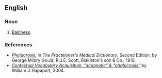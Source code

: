 ==English==

===Noun===
{{infl|en|noun}}

# [[baldness|Baldness]].

===References===
*''[http://books.google.com/books?id=-btGP4HCvc8C&pg=PA753&dq=Phalacrosis Phalacrosis]'', in ''The Practitioner's Medical Dictionary'', Second Edition, by George Milbry Gould, R.J.E. Scott, Blakiston's son & Co., 1910.
*''[http://www.cse.buffalo.edu/~rapaport/CVA/acapnotic.html Contextual Vocabulary Acquisition: "acapnotic" & "phalacrosis" ]'' by William J. Rapaport, 2004.